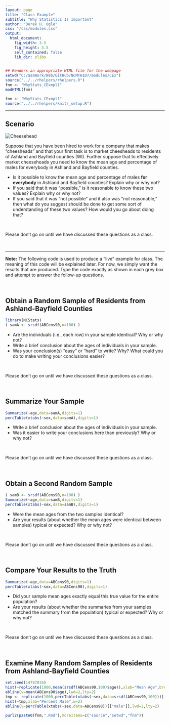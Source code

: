 ```yaml
---
layout: page
title: "Class Example"
subtitle: "Why Statistics Is Important"
author: "Derek H. Ogle"
css: "/css/modules.css"
output:
  html_document:
    fig_width: 3.5
    fig_height: 3.5
    self_contained: false
    lib_dir: zlibs
---
```

```r
## Renders an appropriate HTML file for the webpage
setwd("C:/aaaWork/Web/GitHub/NCMTH107/modules/CEx")
source("../../rhelpers/rhelpers.R")
fnm <- "WhyStats_CExmpl1"
modHTML(fnm)
```

```r
fnm <- "WhyStats_CExmpl1"
source("../../rhelpers/knitr_setup.R")
```

----

## Scenario
<img src="zimgs/cheesehead.jpg" alt="Cheesehead" class="img-right">

Suppose that you have been hired to work for a company that makes "cheesheads" and that your first task is to market cheesheads to residents of Ashland and Bayfield counties (WI). Further suppose that to effectively market cheeseheads you need to know the mean age and percentage of males for everybody in Ashland and Bayfield counties.

* Is it possible to know the mean age and percentage of males **for everybody** in Ashland and Bayfield counties? Explain why or why not?
* If you said that it was "possible," is it reasonable to know these two values? Explain why or why not?
* If you said that it was "not possible" and it also was "not reasonable," then what do you suggest should be done to get some sort of understanding of these two values? How would you go about doing that?

\ 

<div class="alert alert-danger">Please don't go on until we have discussed these questions as a class.
</div>

\ 


---- 

<div class="alert alert-warning"><strong>Note:</strong> The following code is used to produce a "live" example for class. The meaning of this code will be explained later. For now, we simply want the results that are produced. Type the code exactly as shown in each grey box and attempt to answer the follow-up questions.
</div>

\ 

## Obtain a Random Sample of Residents from Ashland-Bayfield Counties
```r
library(NCStats)
( samA <- srsdf(ABCens90,n=100) )
```

* Are the individuals (i.e., each row) in your sample identical? Why or why not?
* Write a brief conclusion about the ages of individuals in your sample.
* Was your conclusion(s) "easy" or "hard" to write? Why? What could you do to make writing your conclusions easier?

\ 

<div class="alert alert-danger">Please don't go on until we have discussed these questions as a class.
</div>

\ 

## Summarize Your Sample
```r
Summarize(~age,data=samA,digits=1)
percTable(xtabs(~sex,data=samA),digits=1)
```

* Write a brief conclusion about the ages of individuals in your sample.
* Was it easier to write your conclusions here than previously? Why or why not?

\ 

<div class="alert alert-danger">Please don't go on until we have discussed these questions as a class.
</div>

\ 

## Obtain a Second Random Sample
```r
( samB <- srsdf(ABCens90,n=100) )
Summarize(~age,data=samB,digits=1)
percTable(xtabs(~sex,data=samB),digits=1)
```

* Were the mean ages from the two samples identical?
* Are your results (about whether the mean ages were identical between samples) typical or expected? Why or why not?

\ 

<div class="alert alert-danger">Please don't go on until we have discussed these questions as a class.
</div>

\ 

## Compare Your Results to the Truth
```r
Summarize(~age,data=ABCens90,digits=1)
percTable(xtabs(~sex,data=ABCens90),digits=1)
```

* Did your sample mean ages exactly equal this true value for the entire population?
* Are your results (about whether the summaries from your samples matched the summary from the population) typical or expected?  Why or why not?

\ 

<div class="alert alert-danger">Please don't go on until we have discussed these questions as a class.
</div>

\ 

## Examine Many Random Samples of Residents from Ashland-Bayfield Counties
```r
set.seed(14787834)
hist(~replicate(1000,mean(srsdf(ABCens90,100)$age)),xlab="Mean Age",breaks=15)
abline(v=mean(ABCens90$age),lwd=2,lty=2)
tmp <- replicate(1000,percTable(xtabs(~sex,data=srsdf(ABCens90,100)))[["male"]])
hist(~tmp,xlab="Percent Male",w=2)
abline(v=percTable(xtabs(~sex,data=ABCens90))[["male"]],lwd=2,lty=2)
```

```r
purl2(paste0(fnm,".Rmd"),moreItems=c("source","setwd","fnm"))
```
